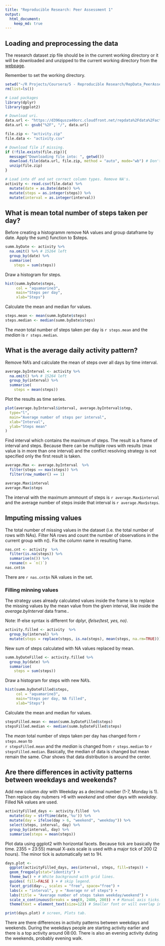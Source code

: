 ```yaml
---
title: "Reproducible Research: Peer Assessment 1"
output: 
  html_document:
    keep_md: true
---
```



## Loading and preprocessing the data

The research dataset zip file should be in the current working directory or it will be downloaded and unzipped to the current working directory from the [webpage][1].

Remember to set the working directory.

```r

setwd("~/R Projects/Coursera/5 - Reproducible Research/RepData_PeerAssessment1")
rm(list=ls())

# Load packages
library(dplyr)
library(ggplot2)

# Download uri.
data.url <- "https://d396qusza40orc.cloudfront.net/repdata%2Fdata%2Factivity.zip"
data.url <- gsub("%2F", "/", data.url)

file.zip <- "activity.zip"
file.data <- "activity.csv"

# Download file if missing.
if (!file.exists(file.zip)){
  message("Downloading file into: ", getwd())
  download.file(data.url, file.zip, method = "auto", mode="wb") # Don't use curl on Windows.
  unzip(file.zip)
}

# Load into df and set correct column types. Remove NA's.
activity <- read.csv(file.data) %>%
  mutate(date = as.Date(date)) %>%
  mutate(steps = as.integer(steps)) %>%
  mutate(interval = as.integer(interval))


```

## What is mean total number of steps taken per day?

Before creating a histogramm remove NA values and group dataframe by date. Apply
the sum() function to $steps.

```r
summ.byDate <- activity %>%
  na.omit() %>% # 15264 left
  group_by(date) %>%
  summarise(
    steps = sum(steps))

```

Draw a histogram for steps.

```r
hist(summ.byDate$steps,
     col = "aquamarine3",
     main="Steps per day",
     xlab="Steps")

```

Calculate the mean and median for values.

```r
steps.mean <- mean(summ.byDate$steps)
steps.median <- median(summ.byDate$steps)
```

The *mean* total number of steps taken per day is `r steps.mean` and the 
*median* is `r steps.median`.

## What is the average daily activity pattern?

Remove NA's and calculate the mean of steps over all days by time interval.

```r
average.byInterval <- activity %>%
  na.omit() %>% # 15264 left
  group_by(interval) %>%
  summarise(
    steps = mean(steps))
```

Plot the results as time series.

```r

plot(average.byInterval$interval, average.byInterval$step,
  type="l",
  main="Average number of steps per interval",
  xlab="Interval", 
  ylab="Steps mean"
)

```


Find interval which contains the maximum of steps. The result is a frame of
interval and steps. Because there can be multiple rows with results (max value is
in more than one interval) and the conflict resolving strategy is not specified 
only the first result is taken.


```r

average.Max <- average.byInterval  %>%
  filter(steps == max(steps)) %>%
  filter(row_number() == 1)

average.Max$interval
average.Max$steps

```

The interval with the maximum ammount of steps is `r average.Max$interval` and the average 
number of steps inside that interval is `r average.Max$steps`.

## Imputing missing values

The total number of missing values in the dataset (i.e. the total number of rows with NAs).
Filter NA rows and count the number of observations in the current group with n().
Fix the column name in resulting frame.

```r

nas.cnt <- activity  %>%
  filter(is.na(steps)) %>%
  summarise(n()) %>%
  rename(n = `n()`)
nas.cnt$n
```

There are `r nas.cnt$n` NA values in the set.


### Filling minning values ###

The strategy uses already calculated values inside the frame is 
to replace the missing values by the mean value from the given interval, like
inside the *average.byInterval* data frame..

Note: If-else syntax is different for dplyr, *ifelse(test, yes, no)*.

```r

activity.filled <- activity  %>%
  group_by(interval) %>%
  mutate(steps = replace(steps, is.na(steps), mean(steps, na.rm=TRUE)))

```

New sum of steps calculated with NA values replaced by mean.

```r

summ.byDateFilled <- activity.filled %>%
  group_by(date) %>%
  summarise(
    steps = sum(steps))

```

Draw a histogram for steps with new NA's.

```r

hist(summ.byDateFilled$steps,
     col = "aquamarine3",
     main="Steps per day, NA filled",
     xlab="Steps")

```

Calculate the mean and median for values.

```r

stepsFilled.mean <- mean(summ.byDateFilled$steps)
stepsFilled.median <- median(summ.byDateFilled$steps)

```

The *mean* total number of steps taken per day has changed form `r steps.mean` to  
`r stepsFilled.mean` and the *median* is changed from `r steps.median` to `r stepsFilled.median`.
Basically, the median of data is changed but mean remain the same.
Char shows that data distribution is around the center.


## Are there differences in activity patterns between weekdays and weekends?

Add new column *day* with Weekday as a decimal number (1-7, Monday is 1). Then
replace day nubmers >6 with *weekend* and other days with *weekday*. Filled NA values
are used.

```r

activityFilled_days <- activity.filled  %>%
  mutate(day = strftime(date,'%u')) %>%
  mutate(day = ifelse(day > 6, "weekend", "weekday")) %>%
  select(steps, interval, day) %>%
  group_by(interval, day) %>%
  summarise(steps = mean(steps))

```

Plot data using ggplot2 with horizontal facets. Because tick are basically the time.
2355 = 23:55) manual X-axis scale is used with a major tick of 200 (2 hours). The 
minor tick is automatically set to 1H.

```r

days.plot <-
  ggplot(activityFilled_days, aes(interval, steps, fill=steps)) +
  geom_freqpoly(stat="identity") + 
  theme_bw() + # White background with grid lines.
  guides( fill=FALSE ) + # skip legend.
  facet_grid(day~., scales = "free", space="free") +
  labs(x = "interval", y = "Average nr of steps") + 
  labs(title = "Average number of steps taken weekday/weekend") +
  scale_x_continuous(breaks = seq(0, 2400, 200)) + # Manual axis ticks.
  theme(text = element_text(size=12)) # Smaller font or will overlap in file.

print(days.plot) # screen, Plots tab.

```

There are there differences in activity patterns between weekdays and weekends.
During the weekdays people are starting activity earlier and there is a top activity
around 08:00.
There is also an evening activity duting the weekends, probably evening walk.

[1]: https://d396qusza40orc.cloudfront.net/repdata%2Fdata%2Factivity.zip
